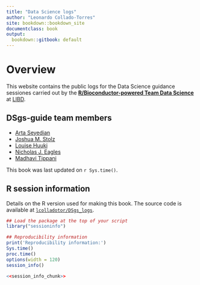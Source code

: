 ```yaml
---
title: "Data Science logs"
author: "Leonardo Collado-Torres"
site: bookdown::bookdown_site
documentclass: book
output:
  bookdown::gitbook: default
---
```


# Overview {-}

This website contains the public logs for the Data Science guidance sessiones carried out by the [**R/Bioconductor-powered Team Data Science**](https://lcolladotor.github.io/bioc_team_ds) at [LIBD](https://www.libd.org/).

## DSgs-guide team members {-}

* [Arta Seyedian](https://github.com/aseyedia)
* [Joshua M. Stolz](https://github.com/joshstolz)
* [Louise Huuki](https://github.com/lahuuki)
* [Nicholas J. Eagles](https://github.com/Nick-Eagles)
* [Madhavi Tippani](https://github.com/madhavitippani)

This book was last updated on `r Sys.time()`.

## R session information {-}

Details on the R version used for making this book. The source code is available at [`lcolladotor/DSgs_logs`](https://github.com/lcolladotor/DSgs_logs).

```r
## Load the package at the top of your script
library("sessioninfo")

## Reproducibility information
print('Reproducibility information:')
Sys.time()
proc.time()
options(width = 120)
session_info()
```

```r
<<session_info_chunk>>
```
